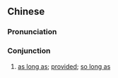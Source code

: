 ==Chinese==
{{zh-forms}}

===Pronunciation===
{{zh-pron
|m=zhǐjiào
|cat=con
}}

===Conjunction===
{{zh-con}}

# {{lb|zh|archaic}} [[as long as]]; [[provided]]; [[so long as]]